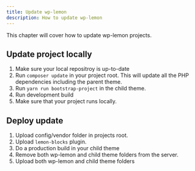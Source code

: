 ```yaml
---
title: Update wp-lemon
description: How to update wp-lemon
---
```


This chapter will cover how to update wp-lemon projects.

## Update project locally

1. Make sure your local repositroy is up-to-date
2. Run `composer update` in your project root. This will update all the PHP dependencies including the parent theme.
3. Run `yarn run bootstrap-project` in the child theme.
4. Run development build
5. Make sure that your project runs locally.

## Deploy update

1. Upload config/vendor folder in projects root.
2. Upload `lemon-blocks` plugin.
3. Do a production build in your child theme
4. Remove both wp-lemon and child theme folders from the server.
5. Upload both wp-lemon and child theme folders

